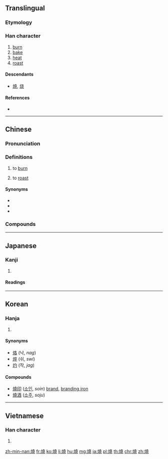 {{also|焼|烧}}
==Translingual==
{{Han simplified forms|燒|焼|烧}}

===Etymology===
{{Han compound|火|堯|c1=s|c2=p|t1=fire|ls=psc}}

===Han character===
{{Han char|rn=86|rad=火|as=12|sn=16|four=94811|canj=FGGU}}

# [[burn]]
# [[bake]]
# [[heat]]
# [[roast]]

====Descendants====
* [[焼]], [[烧]]

====References====
* {{Han ref|kx=0683.080|dkj=19420|dj=1095.080|hdz=32231.070|uh=71D2|ud=29138|bh=BF4E|bd=48974}}

----

==Chinese==
{{zh-forms|s=烧}}

===Pronunciation===
{{zh-pron
|m=shāo
|c=siu1
|h=pfs=sêu
|md=
|mn=sio
|w=
|mc=y
|oc=y
|cat=v
}}

===Definitions===
{{zh-hanzi}}

# to [[burn]]
#: {{zh-usex|燃燒|to burn}}
# to [[roast]]
#: {{zh-usex|燒肉|[[siu yuk]]}}

====Synonyms====
* {{zh-l|煂|tr=hè}}
* {{zh-l|㸍|tr=xì}}
* {{zh-l|𧄣|tr=shāo}}

===Compounds===
{{der3
|{{l|cmn|红烧|tr=hóngshāo}}, {{l|cmn|红烧肉}}
|{{l|cmn|火烧儿|tr=hǔoshāo'r}}
|{{l|cmn|烧杯}}
|{{l|cmn|烧饼|tr=shāobǐng}}
|{{l|cmn|烧菜}}
|{{l|cmn|烧饭}}
|{{l|cmn|烧高香}}
|{{l|cmn|烧锅}}
|{{l|cmn|烧焊}}
|{{l|cmn|烧化}}
|{{l|cmn|烧荒}}
|{{l|cmn|烧毁}}
|{{l|cmn|烧火}}
|{{l|cmn|烧碱}}
|{{l|cmn|烧结}}
|{{l|cmn|烧酒|tr=shāojiǔ}}
|{{l|cmn|烧炕}}
|{{l|cmn|烧烤|tr=shāokǎo}}
|{{l|cmn|烧垦}}
|{{l|cmn|烧料}}
|{{l|cmn|烧卖}}
|{{l|cmn|烧瓶}}
|{{l|cmn|烧杀抢掠}}
|{{l|cmn|烧伤|tr=shāoshāng}}
|{{l|cmn|烧香}}
|{{l|cmn|烧心|tr=shāoxīn}}
|{{l|cmn|烧窑}}
|{{l|cmn|烧纸}}
|{{l|cmn|烧灼}}
}}

----

==Japanese==

===Kanji===
{{ja-kanji|grade=|rs=火12|style=ky|shin=焼}}

# {{defn|lang=ja|sort=火12}}

====Readings====
{{ja-readings|goon=[[しょう]] (shō)|kanon=[[しょう]] (shō)|kun=[[やく]] (yaku)}}

----

==Korean==

===Hanja===
{{ko-hanja|hangeul=[[소]]|eumhun=|rv=so|mr=so|y=so}}

# {{defn|lang=ko|sort=火12}}

====Synonyms====
* [[烙]] (낙, ''nag'')
* [[焠]] (쉬, ''swi'')
* [[灼]] (작, ''jag'')

====Compounds====
* [[燒印]] ([[소인]], ''soin'') [[brand]], [[branding iron]]
* [[燒酒]] ([[소주]], ''soju'')

----

==Vietnamese==

===Han character===
{{vi-hantu|[[thiêu]], [[thiu]], [[sao]]|rs=火12}}

# {{defn|lang=vi|sort=火12}}

[[zh-min-nan:燒]]
[[fr:燒]]
[[ko:燒]]
[[li:燒]]
[[hu:燒]]
[[mg:燒]]
[[ja:燒]]
[[pl:燒]]
[[th:燒]]
[[chr:燒]]
[[zh:燒]]